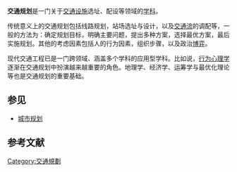 {{expand|time=2009-08-03T10:33:03+00:00}}
{{unreferenced|time=2009-08-03T10:33:03+00:00}}

'''交通规划'''是一门关于[[交通设施|交通设施]]选址、配设等领域的[[学科|学科]]。

传统意义上的交通规划包括线路规划，站场选址与设计，以及[[交通流|交通流]]的调配等，一般的方法为：确定规划目标，明确主要问题，提出多种方案，选择最优方案，最后实施规划。其他的考虑因素包括人的行为因素，组织步骤，以及政治[[博弈|博弈]]。

现代交通工程已是一门跨领域、涵盖多个学科的应用型学科。比如说，[[行为心理学|行为心理学]]逐渐在交通规划中扮演越来越重要的角色。地理学、经济学、运筹学与最优化理论等也是交通规划的重要基础。

== 参见 ==
*[[城市规划|城市规划]]

==参考文献==
<div class="references-small">
<references />
</div>

{{城市与区域规划}}

[[Category:交通規劃|Category:交通規劃]]